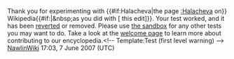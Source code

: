 <article id="11650370" title=User talk:Halacheva>
	<talkpage id="11650370" title="User talk:Halacheva">
Thank you for experimenting with {{#if:Halacheva|the page [[:Halacheva]] on}} Wikipedia{{#if:{{{diff|}}}|&amp;nbsp;as you did with [{{{diff}}} this edit]}}. Your test worked, and it has been [[Help:Reverting|reverted]] or removed. Please use [[Wikipedia:Sandbox|the sandbox]] for any other tests you may want to do. Take a look at the [[Wikipedia:Introduction|welcome page]] to learn more about contributing to our encyclopedia.&lt;!-- Template:Test (first level warning) --&gt; [[User:NawlinWiki|NawlinWiki]] 17:03, 7 June 2007 (UTC)
	</talkpage>
</article>